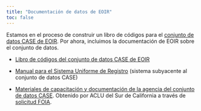 ```yaml
---
title: "Documentación de datos de EOIR"
toc: false
---
```


Estamos en el proceso de construir un libro de códigos para el [conjunto de datos CASE de EOIR](/data/eoir.html). Por ahora, incluimos la documentación de EOIR sobre el conjunto de datos.

- [Libro de códigos del conjunto de datos CASE de EOIR](https://www.justice.gov/eoir/page/file/eoir-case-data-code-key/download)

- [Manual para el Sistema Uniforme de Registro](https://ucla.box.com/shared/static/e78zuf012aqdsuolltn02cexfttgswrk.pdf) (sistema subyacente al conjunto de datos CASE)

- [Materiales de capacitación y documentación de la agencia del conjunto de datos CASE](https://ucla.box.com/shared/static/oa7kqg5xodl5j5ywrwshi2412hg09e0a.zip). Obtenido por ACLU del Sur de California a través de [solicitud FOIA](https://www.aclusocal.org/en/release-foia-documents-related-eoir-databases).